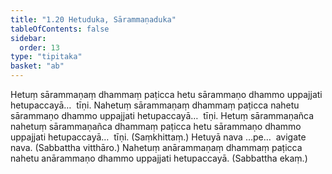```yaml
---
title: "1.20 Hetuduka, Sārammaṇaduka"
tableOfContents: false
sidebar:
  order: 13
type: "tipitaka"
basket: "ab"
---
```



<DynamicBreadcrumb />

<Division number="44">

<Paragraph number="127">
Hetuṃ sārammaṇaṃ dhammaṃ paṭicca hetu sārammaṇo dhammo uppajjati hetupaccayā…  tīṇi.
</Paragraph>

<Paragraph number="128">
Nahetuṃ sārammaṇaṃ dhammaṃ paṭicca nahetu sārammaṇo dhammo uppajjati hetupaccayā…  tīṇi.
</Paragraph>

<Paragraph number="129">
Hetuṃ sārammaṇañca nahetuṃ sārammaṇañca dhammaṃ paṭicca hetu sārammaṇo dhammo uppajjati hetupaccayā…  tīṇi. (Saṃkhittaṃ.)
</Paragraph>

<Paragraph number="130">
Hetuyā nava …pe…  avigate nava. (Sabbattha vitthāro.)
</Paragraph>

<Paragraph number="131">
Nahetuṃ anārammaṇaṃ dhammaṃ paṭicca nahetu anārammaṇo dhammo uppajjati hetupaccayā. (Sabbattha ekaṃ.)
</Paragraph>
</Division>